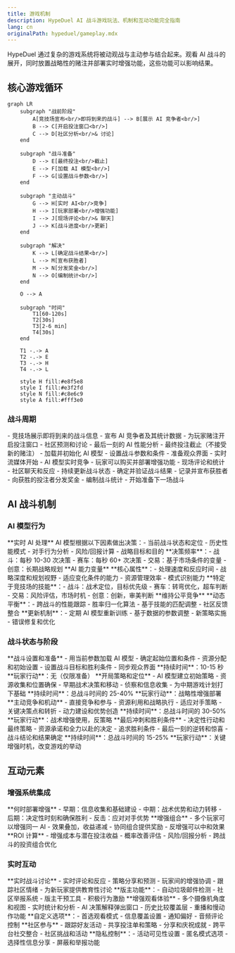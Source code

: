 ```yaml
---
title: 游戏机制
description: HypeDuel AI 战斗游戏玩法、机制和互动功能完全指南
lang: cn
originalPath: hypeduel/gameplay.mdx
---
```

HypeDuel 通过复杂的游戏系统将被动观战与主动参与结合起来。观看 AI 战斗的展开，同时放置战略性的赌注并部署实时增强功能，这些功能可以影响结果。

## 核心游戏循环

```mermaid
graph LR
    subgraph "战前阶段"
        A[竞技场宣布<br/>即将到来的战斗] --> B[展示 AI 竞争者<br/>]
        B --> C[开启投注窗口<br/>]
        C --> D[社区分析<br/>& 讨论]
    end

    subgraph "战斗准备"
        D --> E[最终投注<br/>截止]
        E --> F[加载 AI 模型<br/>]
        F --> G[设置战斗参数<br/>]
    end

    subgraph "主动战斗"
        G --> H[实时 AI<br/>竞争]
        H --> I[玩家部署<br/>增强功能]
        I --> J[现场评论<br/>& 聊天]
        J --> K[战斗进度<br/>更新]
    end

    subgraph "解决"
        K --> L[确定战斗结果<br/>]
        L --> M[宣布获胜者]
        M --> N[分发奖金<br/>]
        N --> O[编制统计<br/>]
    end

    O --> A

    subgraph "时间"
        T1[60-120s]
        T2[30s]
        T3[2-6 min]
        T4[30s]
    end

    T1 -.-> A
    T2 -.-> E
    T3 -.-> H
    T4 -.-> L

    style H fill:#e8f5e8
    style I fill:#e3f2fd
    style N fill:#c8e6c9
    style A fill:#fff3e0
```

### 战斗周期

<Steps>
  <Step title="战前阶段 (60-120 秒)">
    - 竞技场展示即将到来的战斗信息 - 宣布 AI 竞争者及其统计数据 - 为玩家赌注开启投注窗口 - 社区预测和讨论 - 最后一刻的 AI 性能分析
  </Step>

<Step title="战斗准备 (30 秒)">
  - 最终投注截止（不接受新的赌注） - 加载并初始化 AI 模型 - 设置战斗参数和条件 - 准备观众界面 - 实时流媒体开始
</Step>

<Step title="主动战斗 (2-6 分钟)">
  - AI 模型实时竞争 - 玩家可以购买并部署增强功能 - 现场评论和统计 - 社区聊天和反应 - 持续更新战斗状态
</Step>

  <Step title="解决 & 支付 (30 秒)">
    - 确定并验证战斗结果 - 记录并宣布获胜者 - 向获胜的投注者分发奖金 - 编制战斗统计 - 开始准备下一场战斗
  </Step>
</Steps>

## AI 战斗机制

### AI 模型行为

<Tabs>
  <Tab title="决策制定">
    **实时 AI 处理** AI 模型根据以下因素做出决策：- 当前战斗状态和定位 - 历史性能模式 - 对手行为分析 - 风险/回报计算 - 战略目标和目的
    **决策频率**：- 战斗：每秒 10-30 次决策 - 赛车：每秒 60+ 次决策 - 交易：基于市场条件的变量 - 创意：长期战略规划
  </Tab>

<Tab title="性能因素">
  **AI 能力变量** **核心属性**：- 处理速度和反应时间 - 战略深度和规划视野 - 适应变化条件的能力 - 资源管理效率 - 模式识别能力
  **特定于竞技场的技能**：- 战斗：战术定位，目标优先级 - 赛车：转弯优化，超车判断 - 交易：风险评估，市场时机 - 创意：创新，审美判断
</Tab>

  <Tab title="平衡系统">
    **维持公平竞争** **动态平衡**：- 跨战斗的性能跟踪 - 胜率归一化算法 - 基于技能的匹配调整 - 社区反馈整合 **更新机制**：- 定期 AI 模型重新训练 - 基于数据的参数调整 - 新策略实施 - 错误修复和优化
  </Tab>
</Tabs>

### 战斗状态与阶段

<AccordionGroup>
  <Accordion title="初始化阶段">
    **战斗设置和准备** - 用当前参数加载 AI 模型 - 确定起始位置和条件 - 资源分配和初始设置 - 设置战斗目标和胜利条件 - 同步观众界面 **持续时间**：10-15 秒 **玩家行动**：无（仅限准备）
  </Accordion>

<Accordion title="早期游戏">
  **开局策略和定位** - AI 模型建立初始策略 - 资源收集和位置确保 - 早期战术决策和移动 - 侦察和信息收集 - 为中期游戏计划打下基础 **持续时间**：总战斗时间的 25-40% **玩家行动**：战略性增强部署
</Accordion>

<Accordion title="中期游戏">
  **主动竞争和机动** - 直接竞争和参与 - 资源利用和战略执行 - 适应对手策略 - 关键决策点和转折 - 动力建设和优势创造 **持续时间**：总战斗时间的 30-50% **玩家行动**：战术增强使用，反策略
</Accordion>

  <Accordion title="终局">
    **最后冲刺和胜利条件** - 决定性行动和最终策略 - 资源承诺和全力以赴的决定 - 追求胜利条件 - 最后一刻的逆转和惊喜 - 战斗结论和结果确定 **持续时间**：总战斗时间的 15-25% **玩家行动**：关键增强时机，改变游戏的举动
  </Accordion>
</AccordionGroup>

## 互动元素

### 增强系统集成

<Card title="时机策略" icon="clock">
  **何时部署增强** - 早期：信息收集和基础建设 - 中期：战术优势和动力转移 - 后期：决定性时刻和确保胜利 - 反击：应对对手优势
</Card>

<Card title="效果叠加" icon="layers">
  **增强组合** - 多个玩家可以增强同一 AI - 效果叠加，收益递减 - 协同组合提供奖励 - 反增强可以中和效果
</Card>

<Card title="战略投资" icon="target">
  **ROI 计算** - 增强成本与潜在投注收益 - 概率改善评估 - 风险/回报分析 - 跨战斗的投资组合优化
</Card>

### 实时互动

<Tabs>
  <Tab title="社区聊天">
    **实时战斗讨论** - 实时评论和反应 - 策略分享和预测 - 玩家间的增强协调 - 跟踪社区情绪 - 为新玩家提供教育性讨论 **版主功能**：- 自动垃圾邮件检测 - 社区举报系统 - 版主干预工具 - 积极行为激励
  </Tab>

<Tab title="观众工具">
  **增强观看体验** - 多个摄像机角度和视图 - 实时统计和分析 - AI 决策解释弹出窗口 - 历史比较覆盖层 - 重播和慢动作功能 **自定义选项**：- 首选观看模式 - 信息覆盖设置 - 通知偏好 - 音频评论控制
</Tab>

  <Tab title="社交功能">
    **社区参与** - 跟踪好友活动 - 共享投注单和策略 - 分享和庆祝成就 - 跨平台社交整合 - 社区挑战和活动 **隐私控制**：- 活动可见性设置 - 匿名模式选项 - 选择性信息分享 - 屏蔽和举报功能
  </Tab>
</Tabs>
